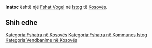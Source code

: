 {{Fshat në Kosovës
 | Emri                = Inatoc
| sqi_N_name = Inatoc
| sqi_N_FULL_NAME_RO = Inatoc
| sqi_N_FULL_NAME_ND_RO = Inatoc
| sqi_N_SORT_NAME_RG = INATOC
| sqi_N_FULL_NAME_RG = Inatoc
| sqi_N_FULL_NAME_ND_RG = Inatoc
| sqi_V_name = Inatofc
| sqi_V_FULL_NAME_RO = Inatofc Inatofci Inatovc
| sqi_V_FULL_NAME_ND_RO = Inatofc Inatofci Inatovc
| sqi_V_SORT_NAME_RG = INATOFC INATOFCI INATOVC
| sqi_V_FULL_NAME_RG = Inatofc Inatofci Inatovc
| sqi_V_FULL_NAME_ND_RG = Inatofc Inatofci Inatovc
| srp_N_name = Inatovce
| srp_N_FULL_NAME_RO = Inatovce
| srp_N_FULL_NAME_ND_RO = Inatovce
| srp_N_SORT_NAME_RG = INATOVCE
| srp_N_FULL_NAME_RG = Inatovce
| srp_N_FULL_NAME_ND_RG = Inatovce
| srp_NS_name = Инатовце
| srp_NS_FULL_NAME_RO = Инатовце
| srp_NS_FULL_NAME_ND_RO = Инатовце
| srp_NS_SORT_NAME_RG = ИНАТОВЦЕ
| srp_NS_FULL_NAME_RG = Инатовце
| srp_NS_FULL_NAME_ND_RG = Инатовце
| std_V_name = Imatovce
| std_V_FULL_NAME_RO = Imatovce
| std_V_FULL_NAME_ND_RO = Imatovce
| std_V_SORT_NAME_RG = IMATOVCE
| std_V_FULL_NAME_RG = Imatovce
| std_V_FULL_NAME_ND_RG = Imatovce

 | Emri (Rasa dhanore) = 
 | Figura              = 
 | Shteti              = Kosovo
 | Komuna              = Istog
 | Kodi postar         = 
 | Sipërfaqja          = 

 | Popullsia           = 

 | Regj. i popullsisë  = 
 | Dend. e popullsisë  = 
 | Faqja zyrtare       = 
 <!--- Koordinatat ----> 
 | Gjerësia            = 42.386944
 | Gjatësia            = 21.576111
 | Lartësia            = 
}}
'''Inatoc''' është një [[Fshat Vogel]] në [[Istog]] të [[Kosovës]].

<!-- == Gjeografia == -->
<!-- == Historia == -->
<!-- == Demografia == -->
== Shih edhe ==
{{Komuna Istog}}
{{Kosovo-Administrata-Cung}}

[[Kategoria:Fshatra në Kosovës]]
[[Kategoria:Fshatra në Kommunes Istog]]
[[Kategoria:Vendbanime në Kosovës]]